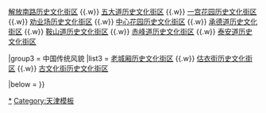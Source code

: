 {{Navbox
|name = 天津历史文化街区
|title = [[天津历史文化街区列表|天津历史文化街区]]
|image = [[File:炫彩津门30天津意大利风情区.jpg|150px]]
|above = 经天津市规划局编制相关规划进行保护

|group1 = 海河特色
|list1 =  [[海河|海河历史文化街区]] 

|group2 = 租界风貌
|list2 = [[解放北路 (天津市)|解放北路历史文化街区]] {{.w}} [[解放南路 (天津)|解放南路历史文化街区]] {{.w}} [[五大道|五大道历史文化街区]] {{.w}} [[天津意式风情区|一宫花园历史文化街区]] {{.w}} [[天津劝业场|劝业场历史文化街区]] {{.w}} [[中心公园 (天津)|中心花园历史文化街区]] {{.w}} [[承德道|承德道历史文化街区]] {{.w}} [[鞍山道|鞍山道历史文化街区]] {{.w}} [[赤峰道|赤峰道历史文化街区]] {{.w}} [[泰安道|泰安道历史文化街区]]  

|group3 = 中国传统风貌
|list3 = [[天津老城|老城厢历史文化街区]] {{.w}} [[估衣街|估衣街历史文化街区]] {{.w}} [[古文化街|古文化街历史文化街区]]

|below = 
}}<noinclude>
[[Category:天津历史文化街区|*]]
[[Category:天津模板]]
</noinclude>